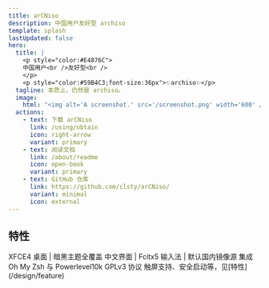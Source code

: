```yaml
---
title: arCNiso
description: 中国用户友好型 archiso
template: splash
lastUpdated: false
hero:
  title: |
    <p style="color:#E4876C">
    中国用户<br />友好型<br />
    </p>
    <p style="color:#59B4C3;font-size:36px">✨archiso✨</p>
  tagline: 本质上，仍然是 archiso。
  image:
    html: "<img alt='A screenshot.' src='/screenshot.png' width='600' />"
  actions:
    - text: 下载 arCNiso
      link: /using/obtain
      icon: right-arrow
      variant: primary
    - text: 阅读文档
      link: /about/readme
      icon: open-book
      variant: primary
    - text: GitHub 仓库
      link: https://github.com/clsty/arCNiso/
      variant: minimal
      icon: external
---
```


## 特性

<CardGrid stagger>
	<Card title="图形界面" icon="moon">
    XFCE4 桌面 | 暗黑主题全覆盖
	</Card>
	<Card title="适配国内" icon="translate">
    中文界面 | Fcitx5 输入法 | 默认国内镜像源
	</Card>
	<Card title="高效终端" icon="laptop">
    集成 Oh My Zsh 与 Powerlevel10k
	</Card>
	<Card title="自由开源" icon="openCollective">
    GPLv3 协议
	</Card>
	<Card title="处处细节" icon="open-book">
    触屏支持、安全启动等，见[特性](/design/feature)
	</Card>
</CardGrid>
